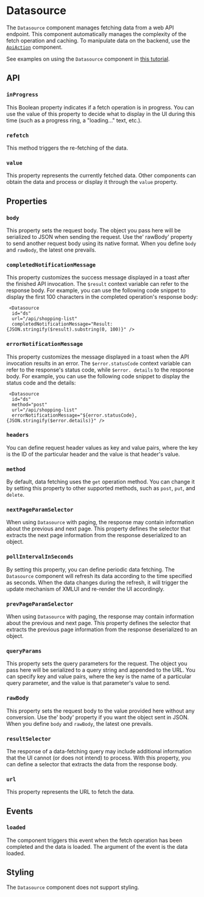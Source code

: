 # Datasource

The `Datasource` component manages fetching data from a web API endpoint. This component automatically manages the complexity of the fetch operation and caching.
To manipulate data on the backend, use the [`ApiAction`](./ApiAction.mdx) component.

See examples on using the `Datasource` component in [this tutorial](../get-started/working-with-datasources.mdx).

## API

### `inProgress`

This Boolean property indicates if a fetch operation is in progress. You can use the value of this property to decide what to display in the UI during this time (such as a progress ring, a "loading..." text, etc.).

### `refetch`

This method triggers the re-fetching of the data.

### `value`

This property represents the currently fetched data. Other components can obtain the data and process or display it through the `value` property.

## Properties

### `body`

This property sets the request body. The object you pass here will be serialized to JSON when sending the request. Use the' rawBody' property to send another request body using its native format. When you define `body` and `rawBody`, the latest one prevails.

### `completedNotificationMessage`

This property customizes the success message displayed in a toast after the finished API invocation. The `$result` context variable can refer to the response body. For example, you can use the following code snippet to display the first 100 characters in the completed operation's response body:

```ueml copy
 <Datasource
  id="ds"
  url="/api/shopping-list" 
  completedNotificationMessage="Result: {JSON.stringify($result).substring(0, 100)}" />
```

### `errorNotificationMessage`

This property customizes the message displayed in a toast when the API invocation results in an error. The `$error.statusCode` context variable can refer to the response's status code, while `$error. details` to the response body. For example, you can use the following code snippet to display the status code and the details:

```ueml copy
 <Datasource
  id="ds"
  method="post"
  url="/api/shopping-list" 
  errorNotificationMessage="${error.statusCode}, {JSON.stringify($error.details)}" />
```

### `headers`

You can define request header values as key and value pairs, where the key is the ID of the particular header and the value is that header's value.

### `method`

By default, data fetching uses the `get` operation method. You can change it by setting this property to other supported methods, such as `post`, `put`, and `delete`.

### `nextPageParamSelector`

When using `Datasource` with paging, the response may contain information about the previous and next page. This property defines the selector that extracts the next page information from the response deserialized to an object.

### `pollIntervalInSeconds`

By setting this property, you can define periodic data fetching. The `Datasource` component will refresh its data according to the time specified as seconds. When the data changes during the refresh, it will trigger the update mechanism of XMLUI and re-render the UI accordingly.

### `prevPageParamSelector`

When using `Datasource` with paging, the response may contain information about the previous and next page. This property defines the selector that extracts the previous page information from the response deserialized to an object.

### `queryParams`

This property sets the query parameters for the request. The object you pass here will be serialized to a query string and appended to the URL. You can specify key and value pairs, where the key is the name of a particular query parameter, and the value is that parameter's value to send.

### `rawBody`

This property sets the request body to the value provided here without any conversion. Use the' body' property if you want the object sent in JSON. When you define `body` and `rawBody`, the latest one prevails.

### `resultSelector`

The response of a data-fetching query may include additional information that the UI cannot (or does not intend) to process. With this property, you can define a selector that extracts the data from the response body.

### `url`

This property represents the URL to fetch the data.

## Events

### `loaded`

The component triggers this event when the fetch operation has been completed and the data is loaded. The argument of the event is the data loaded.

## Styling

The `Datasource` component does not support styling.